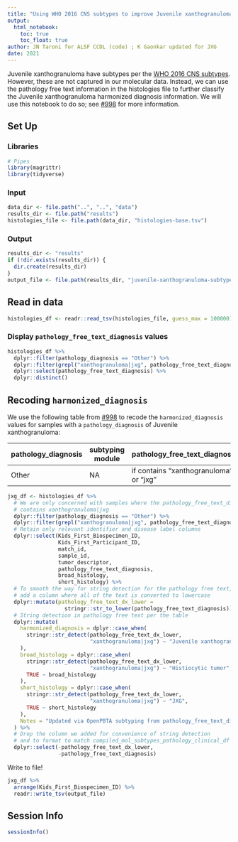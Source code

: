 ```yaml
---
title: "Using WHO 2016 CNS subtypes to improve Juvenile xanthogranuloma harmonized diagnosis"
output: 
  html_notebook:
    toc: true
    toc_float: true
author: JN Taroni for ALSF CCDL (code) ; K Gaonkar updated for JXG 
date: 2021
---
```


Juvenile xanthogranuloma have subtypes per the [WHO 2016 CNS subtypes](https://link.springer.com/content/pdf/10.1007/s00401-016-1545-1.pdf). 
However, these are not captured in our molecular data.
Instead, we can use the pathology free text information in the histologies file to further classify the Juvenile xanthogranuloma harmonized diagnosis information.
We will use this notebook to do so; see [#998](https://github.com/AlexsLemonade/OpenPBTA-analysis/issues/998) for more information.

## Set Up

### Libraries

```r
# Pipes
library(magrittr)
library(tidyverse)
```

### Input

```r
data_dir <- file.path("..", "..", "data")
results_dir <- file.path("results")
histologies_file <- file.path(data_dir, "histologies-base.tsv")

```

### Output

```r
results_dir <- "results"
if (!dir.exists(results_dir)) {
  dir.create(results_dir)
}
output_file <- file.path(results_dir, "juvenile-xanthogranuloma-subtypes.tsv")
```

## Read in data

```r
histologies_df <- readr::read_tsv(histologies_file, guess_max = 100000)
```

### Display `pathology_free_text_diagnosis` values

```r
histologies_df %>%
  dplyr::filter(pathology_diagnosis == "Other") %>%
  dplyr::filter(grepl("xanthogranuloma|jxg", pathology_free_text_diagnosis)) %>%
  dplyr::select(pathology_free_text_diagnosis) %>%
  dplyr::distinct()
```

## Recoding `harmonized_diagnosis` 

We use the following table from [#998](https://github.com/AlexsLemonade/OpenPBTA-analysis/issues/998) to recode the `harmonized_diagnosis` values for samples with a `pathology_diagnosis` of Juvenile xanthogranuloma:

pathology_diagnosis | subtyping module | pathology_free_text_diagnosis | broad_histology | short_histology | harmonized_diagnosis
-- | -- | -- | -- | -- | --
Other | NA | if contains "xanthogranuloma" or "jxg" | Histiocytic tumor | JXG | Juvenile xanthogranuloma


```r
jxg_df <- histologies_df %>%
  # We are only concerned with samples where the pathology_free_text_diagnosis
  # contains xanthogranuloma|jxg
  dplyr::filter(pathology_diagnosis == "Other") %>%
  dplyr::filter(grepl("xanthogranuloma|jxg", pathology_free_text_diagnosis)) %>%
  # Retain only relevant identifier and disease label columns
  dplyr::select(Kids_First_Biospecimen_ID,
                Kids_First_Participant_ID,
                match_id,
                sample_id,
                tumor_descriptor,
                pathology_free_text_diagnosis,
                broad_histology,
                short_histology) %>%
  # To smooth the way for string detection for the pathology free text, we
  # add a column where all of the text is converted to lowercase
  dplyr::mutate(pathology_free_text_dx_lower = 
                  stringr::str_to_lower(pathology_free_text_diagnosis)) %>%
  # String detection in pathology free text per the table
  dplyr::mutate(
    harmonized_diagnosis = dplyr::case_when(
      stringr::str_detect(pathology_free_text_dx_lower,
                          "xanthogranuloma|jxg") ~ "Juvenile xanthogranuloma"
    ),
    broad_histology = dplyr::case_when(
      stringr::str_detect(pathology_free_text_dx_lower,
                          "xanthogranuloma|jxg") ~ "Histiocytic tumor",
      TRUE ~ broad_histology
    ),
    short_histology = dplyr::case_when(
      stringr::str_detect(pathology_free_text_dx_lower,
                          "xanthogranuloma|jxg") ~ "JXG",
      TRUE ~ short_histology
    ),
    Notes = "Updated via OpenPBTA subtyping from pathology_free_text_diagnosis"
  ) %>%
  # Drop the column we added for convenience of string detection
  # and to format to match compiled_mol_subtypes_pathology_clinical_df
  dplyr::select(-pathology_free_text_dx_lower,
                -pathology_free_text_diagnosis)
```

Write to file!

```r
jxg_df %>%
  arrange(Kids_First_Biospecimen_ID) %>%
  readr::write_tsv(output_file)
```

## Session Info

```r
sessionInfo()
```